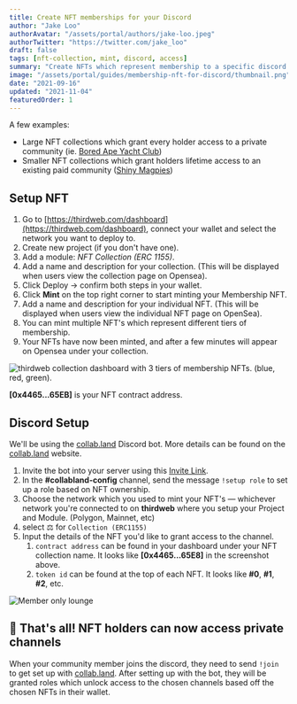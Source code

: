 ```yaml
---
title: Create NFT memberships for your Discord
author: "Jake Loo"
authorAvatar: "/assets/portal/authors/jake-loo.jpeg"
authorTwitter: "https://twitter.com/jake_loo"
draft: false
tags: [nft-collection, mint, discord, access]
summary: "Create NFTs which represent membership to a specific discord server or channel."
image: "/assets/portal/guides/membership-nft-for-discord/thumbnail.png"
date: "2021-09-16"
updated: "2021-11-04"
featuredOrder: 1
---
```


A few examples:

- Large NFT collections which grant every holder access to a private community (ie. [Bored Ape Yacht Club](https://opensea.io/collection/boredapeyachtclub))
- Smaller NFT collections which grant holders lifetime access to an existing paid community ([Shiny Magpies](https://opensea.io/collection/shiny-magpies))

## Setup NFT

1. Go to [https://thirdweb.com/dashboard](https://thirdweb.com/dashboard), connect your wallet and select the network you want to deploy to.
2. Create new project (if you don't have one).
3. Add a module: _NFT Collection (ERC 1155)_.
4. Add a name and description for your collection. (This will be displayed when users view the collection page on Opensea).
5. Click Deploy → confirm both steps in your wallet.
6. Click **Mint** on the top right corner to start minting your Membership NFT.
7. Add a name and description for your individual NFT. (This will be displayed when users view the individual NFT page on OpenSea).
8. You can mint multiple NFT's which represent different tiers of membership.
9. Your NFTs have now been minted, and after a few minutes will appear on Opensea under your collection.

![thirdweb collection dashboard with 3 tiers of membership NFTs. (blue, red, green).](/assets/portal/guides/nft-gated-website/gated-nft.png)

**[0x4465...65EB]** is your NFT contract address.

## Discord Setup

We'll be using the [collab.land](https://collab.land) Discord bot. More details can be found on the [collab.land](https://collab.land) website.

1. Invite the bot into your server using this [Invite Link](https://discord.com/oauth2/authorize?client_id=704521096837464076&scope=bot&permissions=8).
2. In the **#collabland-config** channel, send the message `!setup role` to set up a role based on NFT ownership.
3. Choose the network which you used to mint your NFT's — whichever network you're connected to on **thirdweb** where you setup your Project and Module. (Polygon, Mainnet, etc)
4. select ⚖️ for `Collection (ERC1155)`
5. Input the details of the NFT you'd like to grant access to the channel.
   1. `contract address` can be found in your dashboard under your NFT collection name. It looks like **[0x4465...65E8]** in the screenshot above.
   2. `token id` can be found at the top of each NFT. It looks like **#0**, **#1**, **#2**, etc.

![Member only lounge](/assets/portal/guides/membership-nft-for-discord/membership-nft-discord-example.png)

## 🎊 That's all! NFT holders can now access private channels

When your community member joins the discord, they need to send `!join` to get set up with [collab.land](https://collab.land).
After setting up with the bot, they will be granted roles which unlock access to the chosen channels based off the chosen NFTs in their wallet.
